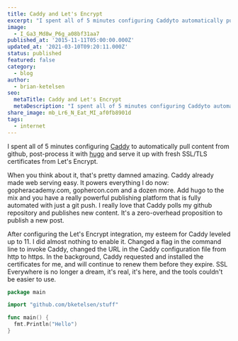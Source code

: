 ```yaml
---
title: Caddy and Let's Encrypt
excerpt: "I spent all of 5 minutes configuring Caddyto automatically pull content from github, post-process it with hugo and serve it up with fresh SSL/TLS certificates from Let's Encrypt."
image:
  - I_Ga3_Md8w_P6g_a08bf31aa7
published_at: '2015-11-11T05:00:00.000Z'
updated_at: '2021-03-10T09:20:11.000Z'
status: published
featured: false
category:
  - blog
author:
  - brian-ketelsen
seo:
  metaTitle: Caddy and Let's Encrypt
  metaDescription: "I spent all of 5 minutes configuring Caddyto automatically pull content from github, post-process it with hugo and serve it up with fresh SSL/TLS certificates from Let's Encrypt."
share_image: mb_Lr6_N_Eat_MI_af0fb8901d
tags:
  - internet
---
```


I spent all of 5 minutes configuring [Caddy](https://caddyserver.com) to automatically pull content from github, post-process it with [hugo](http://gohugo.io) and serve it up with fresh SSL/TLS certificates from Let's Encrypt. <!--more-->

When you think about it, that's pretty damned amazing. Caddy already made web serving easy. It powers everything I do now: gopheracademy.com, gophercon.com and a dozen more. Add hugo to the mix and you have a really powerful publishing platform that is fully automated with just a git push. I really love that Caddy polls my github repository and publishes new content. It's a zero-overhead proposition to publish a new post.

After configuring the Let's Encrypt integration, my esteem for Caddy leveled up to 11. I did almost nothing to enable it. Changed a flag in the command line to invoke Caddy, changed the URL in the Caddy configuration file from http to https. In the background, Caddy requested and installed the certificates for me, and will continue to renew them before they expire. SSL Everywhere is no longer a dream, it's real, it's here, and the tools couldn't be easier to use.

```go
package main

import "github.com/bketelsen/stuff"

func main() {
  fmt.Println("Hello")
}
```
